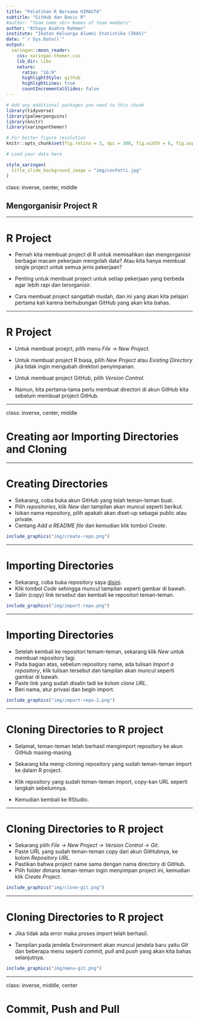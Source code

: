 ```yaml
---
title: "Pelatihan R Bersama HIMASTA"
subtitle: "GitHub dan Basic R"
#author: "Team name <br> Names of team members"
author: "Athaya Azahra Rahman"
institute: "Ikatan Keluarga Alumni Statistika (IKAS)"
date: "`r Sys.Date()`"
output:
  xaringan::moon_reader:
    css: xaringan-themer.css
    lib_dir: libs
    nature:
      ratio: "16:9"
      highlightStyle: github
      highlightLines: true
      countIncrementalSlides: false
---
```


```r
# Add any additional packages you need to this chunk
library(tidyverse)
library(palmerpenguins)
library(knitr)
library(xaringanthemer)
```

```r
# For better figure resolution
knitr::opts_chunk$set(fig.retina = 3, dpi = 300, fig.width = 6, fig.asp = 0.618, out.width = "80%")
```

```r
# Load your data here
```

```r
style_xaringan(
  title_slide_background_image = "img/confetti.jpg"
)
```

class: inverse, center, middle

## Mengorganisir Project R

---

# R Project
- Pernah kita membuat project di R untuk memisahkan dan mengorganisir berbagai macam pekerjaan mengolah data? Atau kita hanya membuat single project untuk semua jenis pekerjaan?

- Penting untuk membuat project untuk setiap pekerjaan yang berbeda agar lebih rapi dan terorganisir. 

- Cara membuat project sangatlah mudah, dan ini yang akan kita pelajari pertama kali karena berhubungan GitHub yang akan kita bahas.

---

# R Project
- Untuk membuat proejct, pilih menu *File* -> *New Project*.

- Untuk membuat project R biasa, pilih *New Project* atau *Existing Directory* jika tidak ingin mengubah direktori penyimpanan.

- Untuk membuat project GitHub, pilih *Version Control*.

- Namun, kita pertama-tama perlu membuat directori di akun GitHub kita sebelum membuat project GitHub.

---

class: inverse, center, middle

# Creating aor Importing Directories and Cloning

---

# Creating Directories

- Sekarang, coba buka akun GitHub yang telah teman-teman buat.
- Pilih *repositories*, klik *New* dan tampilan akan muncul seperti berikut.
- Isikan nama repository, pilih apakah akan diset-up sebagai public atau private.
- Centang *Add a README file* dan kemudian klik tombol *Create*.

```r

include_graphics("img/create-repo.png")

```
---

# Importing Directories

- Sekarang, coba buka repository saya [disini](https://github.com/riki-herliansyah/himasta).
- Klik tombol *Code* sehingga muncul tampilan seperti gambar di bawah.
- Salin (copy) link tersebut dan kembali ke repositori teman-teman.

```r

include_graphics("img/import-repo.png")

```

---

# Importing Directories

- Setelah kembali ke repositori temam-teman, sekarang klik *New* untuk membuat repository lagi.
- Pada bagian atas, sebelum repository name, ada tulisan *Import a repository*, klik tulisan tersebut dan tampilan akan muncul seperti gambar di bawah.
- Paste link yang sudah disalin tadi ke kolom *clone URL*.
- Beri nama, atur privasi dan begin import.

```r

include_graphics("img/import-repo-2.png")

```

---

# Cloning Directories to R project

- Selamat, teman-teman telah berhasil mengimport repository ke akun GitHub masing-masing.

- Sekarang kita meng-cloning repository yang sudah teman-teman import ke dalam R project.

- Klik repository yang sudah teman-teman import, copy-kan URL seperti langkah sebelumnya.

- Kemudian kembali ke RStudio. 

---

# Cloning Directories to R project

- Sekarang pilih *File -> New Project -> Version Control -> Git*.
- Paste URL yang sudah teman-teman copy dari akun GitHubnya, ke kolom *Repository URL*.
- Pastikan bahwa project name sama dengan nama directory di GitHub.
- Pilih folder dimana teman-teman ingin menyimpan project ini, kemudian klik *Create Project*.

```r

include_graphics("img/clone-git.png")

```
---

# Cloning Directories to R project

- Jika tidak ada error maka proses import telah berhasil.

- Tampilan pada jendela Environment akan muncul jendela baru yaitu *Git* dan beberapa menu seperti *commit, pull* and *push* yang akan kita bahas selanjutnya.

```r

include_graphics("img/menu-git.png")

```

---

class: inverse, middle, center

# Commit, Push and Pull 

